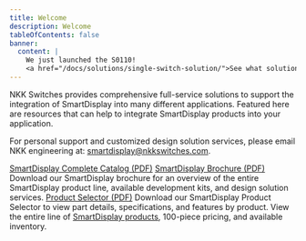 ```yaml
---
title: Welcome
description: Welcome
tableOfContents: false
banner:
  content: |
    We just launched the S0110!
    <a href="/docs/solutions/single-switch-solution/">See what solutions are available for you!</a>
---
```



NKK Switches provides comprehensive full-service solutions to support the integration of SmartDisplay into many different applications.
Featured here are resources that can help to integrate SmartDisplay products into your application.

For personal support and customized design solution services, please email NKK engineering at: smartdisplay@nkkswitches.com.


<CardGrid>
  <Card title="Download Catalog">
    <a href="https://www.nkkswitches.com/pdf/smartswitch-1.pdf" target="_blank" rel="noopener noreferrer">SmartDisplay Complete Catalog (PDF)</a>
  </Card>
  <Card title="SmartDisplay Brochure">
    <a href="https://www.nkkswitches.com/pdf/NKKSmartDisplayBrochure.pdf" target="_blank" rel="noopener noreferrer">SmartDisplay Brochure (PDF)</a>
    Download our SmartDisplay brochure for an overview of the entire SmartDisplay product line, available development kits, and design solution services.  
  </Card>
  <Card title="Product Selector">
    <a href="https://www.nkkswitches.com/pdf/NKK_SmartDisplay_Product_Selector_Guide.pdf" target="_blank" rel="noopener noreferrer">Product Selector (PDF)</a>
    Download our SmartDisplay Product Selector to view part details, specifications, and features by product.  
  </Card>
  <Card title="SmartDisplay Products">    
    View the entire line of <a href="https://www.nkkswitches.com/smartdisplay/" target="_blank" rel="noopener noreferrer">SmartDisplay products</a>, 100-piece pricing, and available inventory.  
  </Card>  
</CardGrid>
